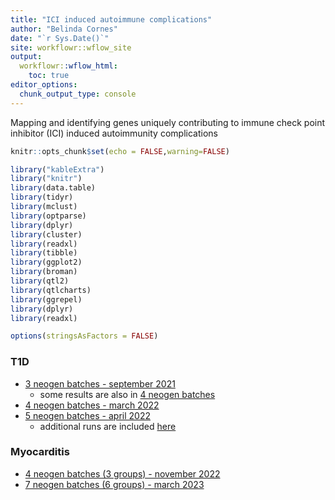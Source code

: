```yaml
---
title: "ICI induced autoimmune complications"
author: "Belinda Cornes"
date: "`r Sys.Date()`"
site: workflowr::wflow_site
output:
  workflowr::wflow_html:
    toc: true
editor_options:
  chunk_output_type: console
---
```


Mapping and identifying genes uniquely contributing to immune check point inhibitor (ICI) induced autoimmunity complications

```r
knitr::opts_chunk$set(echo = FALSE,warning=FALSE)

library("kableExtra")
library("knitr")
library(data.table) 
library(tidyr)
library(mclust)
library(optparse)
library(dplyr)
library(cluster)
library(readxl)
library(tibble)
library(ggplot2)
library(broman)
library(qtl2)
library(qtlcharts)
library(ggrepel)
library(dplyr)
library(readxl) 

options(stringsAsFactors = FALSE)

```

### T1D
* [3 neogen batches - september 2021](index_3.batches.html) 
  + some results are also in [4 neogen batches](index_4.batches.html)
* [4 neogen batches - march 2022](index_4.batches.html)
* [5 neogen batches - april 2022](index_5.batches.html)
  + additional runs are included [here](index_5.batches_additional.html)
  

### Myocarditis
* [4 neogen batches (3 groups) - november 2022](index_4.batches_myo.html)  
* [7 neogen batches (6 groups) - march 2023](index_7.batches_myo.html) 
